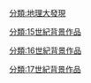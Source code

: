 [[分類:地理大發現|分類:地理大發現]]

[[分類:15世紀背景作品|分類:15世紀背景作品]]

[[分類:16世紀背景作品|分類:16世紀背景作品]]

[[分類:17世紀背景作品|分類:17世紀背景作品]]